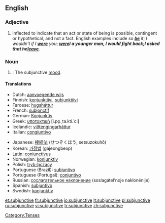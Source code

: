 ==English==

===Adjective===
{{en-adj|-}}

# {{context|grammar|of a verb}} inflected to indicate that an act or state of being is possible, contingent or hypothetical, and not a fact.  English examples include ''so '''[[be]]''' it''; ''I wouldn’t if I '''[[were]]''' you''; '''''[[were]]''' I a younger man, I would fight back''; ''I asked that he '''[[leave]]'''''.

===Noun===
{{en-noun|-}}

# {{grammar}}: The subjunctive [[mood]].

====Translations====
{{top}}
*Dutch: [[aanvoegende wijs]] {{m}}
*Finnish: [[konjunktiivi]], [[subjunktiivi]]
*Faroese: [[hugsháttur]] {{m}}
*French: [[subjonctif]] {{m}}
*German: [[Konjunktiv]] {{m}}
*Greek: [[υποτακτική]] [i.po̞.ˌta.kti.ˈci] {{f}}
*Icelandic: [[viðtengingarháttur]] {{m}}
*Italian: [[congiuntivo]] {{m}}
{{mid}}
*Japanese: [[接続法]] (せつぞくほう, setsuzokuhō)
*Korean: [[가정법]] (gajeongbeop)
*Latin: [[coniunctivus]]
*Norwegian: [[konjunktiv]] {{m}}
*Polish: [[tryb łączący]] {{m}}
*Portuguese (Brazil): [[subjuntivo]] {{m}}
*Portuguese (Portugal): [[conjuntivo]] {{m}}
*Russian: [[сослагательное наклонение]] (soslagátel’noje naklonénije) {{n}}
*Spanish: [[subjuntivo]] {{m}}
*Swedish: [[konjunktiv]] {{c}}
{{bottom}}

[[Category:Tenses]]

[[et:subjunctive]]
[[fr:subjunctive]]
[[io:subjunctive]]
[[lt:subjunctive]]
[[pl:subjunctive]]
[[ru:subjunctive]]
[[vi:subjunctive]]
[[tr:subjunctive]]
[[zh:subjunctive]]